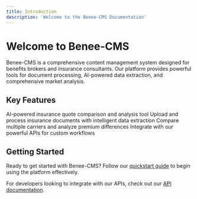 ```yaml
---
title: Introduction
description: 'Welcome to the Benee-CMS Documentation'
---
```


# Welcome to Benee-CMS

Benee-CMS is a comprehensive content management system designed for benefits brokers and insurance consultants. Our platform provides powerful tools for document processing, AI-powered data extraction, and comprehensive market analysis.

## Key Features

<CardGroup cols={2}>
  <Card
    title="Benefits Blueprint"
    icon="file-chart-pie"
    href="/features/benefits-blueprint"
  >
    AI-powered insurance quote comparison and analysis tool
  </Card>
  <Card
    title="Document Processing"
    icon="file-pdf"
    href="/features/benefits-blueprint#document-upload"
  >
    Upload and process insurance documents with intelligent data extraction
  </Card>
  <Card
    title="Market Comparison"
    icon="chart-line"
    href="/features/benefits-blueprint#market-comparison"
  >
    Compare multiple carriers and analyze premium differences
  </Card>
  <Card
    title="API Integration"
    icon="code"
    href="/api-reference/introduction"
  >
    Integrate with our powerful APIs for custom workflows
  </Card>
</CardGroup>

## Getting Started

Ready to get started with Benee-CMS? Follow our [quickstart guide](/quickstart) to begin using the platform effectively.

For developers looking to integrate with our APIs, check out our [API documentation](/api-reference/introduction).
